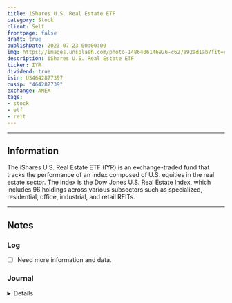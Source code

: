```yaml
---
title: iShares U.S. Real Estate ETF
category: Stock
client: Self
frontpage: false
draft: true
publishDate: 2023-07-23 00:00:00
img: https://images.unsplash.com/photo-1486406146926-c627a92ad1ab?fit=crop&w=1400&h=700&q=75
description: iShares U.S. Real Estate ETF
ticker: IYR
dividend: true
isin: US4642877397
cusip: "464287739"
exchange: AMEX
tags:
- stock
- etf
- reit
---
```



<MDXLayer title={frontmatter.title} description={frontmatter.description}>
<Widget img={frontmatter.img} skeleton={false}>
<MDXJS>

---

## Information

The iShares U.S. Real Estate ETF (IYR) is an exchange-traded fund that tracks the performance of an index composed of U.S. equities in the real estate sector.
The index is the Dow Jones U.S. Real Estate Index, which includes 96 holdings across various subsectors such as specialized, residential, office, industrial, and retail REITs.

---

## Notes

### Log

- [ ] Need more information and data.


### Journal

<Details data="J1">

#### J1
##### 2023-07-23

Added Asset.

</Details>

</MDXJS>
</Widget>
</MDXLayer>